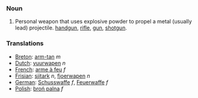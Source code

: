 ===Noun===
# Personal weapon that uses explosive powder to propel a metal (usually lead) projectile.  [[handgun]], [[rifle]], [[gun]], [[shotgun]].
===Translations===
*[[Breton]]: [[arm-tan]] ''m''
*[[Dutch]]: [[vuurwapen]] ''n''
*[[French]]: [[arme à feu]] ''f''
*[[Frisian]]: [[sjitark]] ''n'', [[fjoerwapen]] ''n''
*[[German]]: [[Schusswaffe]] ''f'', [[Feuerwaffe]] ''f''
*[[Polish]]: [[broń palna]] ''f''